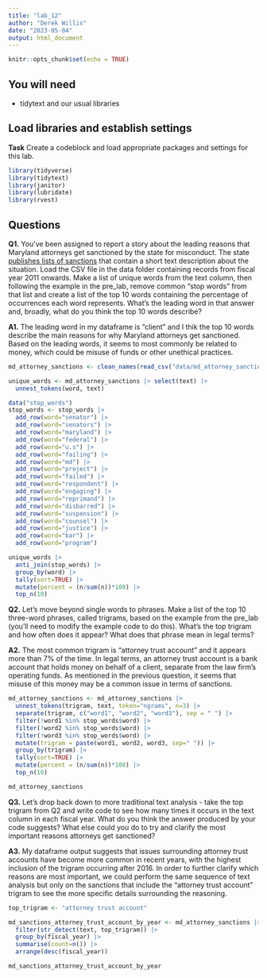 ```yaml
---
title: "lab_12"
author: "Derek Willis"
date: "2023-05-04"
output: html_document
---
```


```r
knitr::opts_chunk$set(echo = TRUE)
```

## You will need

* tidytext and our usual libraries

## Load libraries and establish settings

**Task** Create a codeblock and load appropriate packages and settings for this lab.

```r
library(tidyverse)
library(tidytext)
library(janitor)
library(lubridate)
library(rvest)
```

## Questions

**Q1.** You've been assigned to report a story about the leading reasons that Maryland attorneys get sanctioned by the state for misconduct. The state [publishes lists of sanctions](https://www.courts.state.md.us/attygrievance/sanctions) that contain a short text description about the situation. Load the CSV file in the data folder containing records from fiscal year 2011 onwards. Make a list of unique words from the text column, then following the example in the pre_lab, remove common "stop words" from that list and create a list of the top 10 words containing the percentage of occurrences each word represents. What's the leading word in that answer and, broadly, what do you think the top 10 words describe?

**A1.**  The leading word in my dataframe is "client" and I thik the top 10 words describe the main reasons for why Maryland attorneys get sanctioned. Based on the leading words, it seems to most commonly be related to money, which could be misuse of funds or other unethical practices.

```r
md_attorney_sanctions <- clean_names(read_csv("data/md_attorney_sanctions.csv"))

unique_words <- md_attorney_sanctions |> select(text) |>
  unnest_tokens(word, text)

data("stop_words")
stop_words <- stop_words |>
  add_row(word="senator") |>
  add_row(word="senators") |>
  add_row(word="maryland") |>
  add_row(word="federal") |>
  add_row(word="u.s") |>
  add_row(word="failing") |>
  add_row(word="md") |>
  add_row(word="project") |>
  add_row(word="failed") |>
  add_row(word="respondent") |>
  add_row(word="engaging") |>
  add_row(word="reprimand") |>
  add_row(word="disbarred") |>
  add_row(word="suspension") |>
  add_row(word="counsel") |>
  add_row(word="justice") |>
  add_row(word="bar") |>
  add_row(word="program")

unique_words |>
  anti_join(stop_words) |>
  group_by(word) |>
  tally(sort=TRUE) |>
  mutate(percent = (n/sum(n))*100) |>
  top_n(10)
```

**Q2.** Let's move beyond single words to phrases. Make a list of the top 10 three-word phrases, called trigrams, based on the example from the pre_lab (you'll need to modify the example code to do this). What's the top trigram and how often does it appear? What does that phrase mean in legal terms?

**A2.** The most common trigram is "attorney trust account" and it appears more than 7% of the time. In legal terms, an attorney trust account is a bank account that holds money on behalf of a client, separate from the law firm's operating funds. As mentioned in the previous question, it seems that misuse of this money may be a common issue in terms of sanctions.

```r
md_attorney_sanctions <- md_attorney_sanctions |>
  unnest_tokens(trigram, text, token="ngrams", n=3) |>
  separate(trigram, c("word1", "word2", "word3"), sep = " ") |>
  filter(!word1 %in% stop_words$word) |>
  filter(!word2 %in% stop_words$word) |>
  filter(!word3 %in% stop_words$word) |>
  mutate(trigram = paste(word1, word2, word3, sep=" ")) |>
  group_by(trigram) |>
  tally(sort=TRUE) |>
  mutate(percent = (n/sum(n))*100) |>
  top_n(10)

md_attorney_sanctions
```

**Q3.** Let's drop back down to more traditional text analysis - take the top trigram from Q2 and write code to see how many times it occurs in the text column in each fiscal year. What do you think the answer produced by your code suggests? What else could you do to try and clarify the most important reasons attorneys get sanctioned?

**A3.** My dataframe output suggests that issues surrounding attorney trust accounts have become more common in recent years, with the highest inclusion of the trigram occurring after 2016. In order to further clarify which reasons are most important, we could perform the same sequence of text analysis but only on the sanctions that include the "attorney trust account" trigram to see the more specific details surrounding the reasoning.

```r
top_trigram <- "attorney trust account"

md_sanctions_attorney_trust_account_by_year <- md_attorney_sanctions |>
  filter(str_detect(text, top_trigram)) |>
  group_by(fiscal_year) |>
  summarise(count=n()) |>
  arrange(desc(fiscal_year))

md_sanctions_attorney_trust_account_by_year
```
